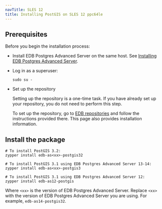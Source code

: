```yaml
---
navTitle: SLES 12
title: Installing PostGIS on SLES 12 ppc64le
---
```


## Prerequisites

Before you begin the installation process:

- Install EDB Postgres Advanced Server on the same host. See [Installing EDB Postgres Advanced Server](/epas/latest/epas_inst_linux).

- Log in as a superuser:

  ```shell
  sudo su -
  ```

- Set up the repository

  Setting up the repository is a one-time task. If you have already set up your repository, you do not need to perform this step.

  To set up the repository, go to [EDB repositories](https://www.enterprisedb.com/repos-downloads) and follow the instructions provided there. This page also provides installation information.

## Install the package

```shell
# To install PostGIS 3.2:
zypper install edb-as<xx>-postgis32

# To install PostGIS 3.1 using EDB Postgres Advanced Server 13-14:
zypper install edb-as<xx>-postgis3

# To install PostGIS 3.1 using EDB Postgres Advanced Server 12:
zypper install edb-as12-postgis
```

Where `<xx>` is the version of EDB Postgres Advanced Server. Replace `<xx>` with the version of EDB Postgres Advanced Server you are using. For example, `edb-as14-postgis32`.

